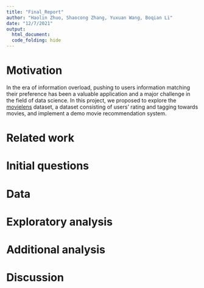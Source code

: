 ```yaml
---
title: "Final_Report"
author: "Haolin Zhuo, Shaocong Zhang, Yuxuan Wang, Boqian Li"
date: "12/7/2021"
output: 
  html_document:
  code_folding: hide
---
```


# Motivation

In the era of information overload, pushing to users information matching their preference has been a valuable application and a major challenge in the field of data science. In this project, we proposed to explore the [movielens](https://grouplens.org/datasets/movielens/latest/) dataset, a dataset consisting of users’ rating and tagging towards movies, and implement a demo movie recommendation system.

# Related work

# Initial questions

# Data


# Exploratory analysis

# Additional analysis

# Discussion
